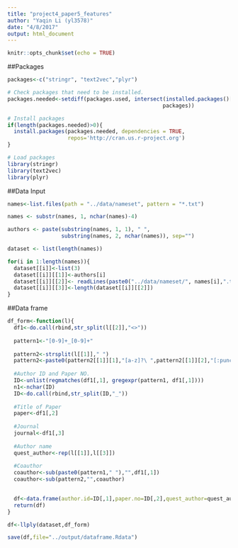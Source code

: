 ```yaml
---
title: "project4_paper5_features"
author: "Yaqin Li (yl3578)"
date: "4/8/2017"
output: html_document
---
```


```r
knitr::opts_chunk$set(echo = TRUE)
```

##Packages

```r
packages<-c("stringr", "text2vec","plyr")

# Check packages that need to be installed.
packages.needed<-setdiff(packages.used, intersect(installed.packages()[,1], 
                                                 packages))

# Install packages
if(length(packages.needed)>0){
  install.packages(packages.needed, dependencies = TRUE,
                   repos='http://cran.us.r-project.org')
}

# Load packages
library(stringr)
library(text2vec)
library(plyr)
```

##Data Input
```r
names<-list.files(path = "../data/nameset", pattern = "*.txt")

names <- substr(names, 1, nchar(names)-4)

authors <- paste(substring(names, 1, 1), " ", 
                 substring(names, 2, nchar(names)), sep="")

dataset <- list(length(names))

for(i in 1:length(names)){
  dataset[[i]]<-list(3)
  dataset[[i]][[1]]<-authors[i]
  dataset[[i]][[2]]<- readLines(paste0("../data/nameset/", names[i],".txt"))
  dataset[[i]][[3]]<-length(dataset[[i]][[2]])
}
```

##Data frame

```r
df_form<-function(l){
  df1<-do.call(rbind,str_split(l[[2]],"<>"))
  
  pattern1<-"[0-9]+_[0-9]+"
  
  pattern2<-strsplit(l[[1]]," ")
  pattern2<-paste0(pattern2[[1]][1],"[a-z]?\ ",pattern2[[1]][2],"[:punct:]?[;]?[:punct:]?")
  
  #Author ID and Paper NO.
  ID<-unlist(regmatches(df1[,1], gregexpr(pattern1, df1[,1])))
  n1<-nchar(ID)
  ID<-do.call(rbind,str_split(ID,"_"))
  
  #Title of Paper
  paper<-df1[,2]
  
  #Journal
  journal<-df1[,3]
  
  #Author name
  quest_author<-rep(l[[1]],l[[3]])
  
  #Coauthor
  coauthor<-sub(paste0(pattern1," "),"",df1[,1])
  coauthor<-sub(pattern2,"",coauthor)

  
  df<-data.frame(author.id=ID[,1],paper.no=ID[,2],quest_author=quest_author,coauthor=coauthor,paper=paper,journal=journal)
  return(df)
}

df<-llply(dataset,df_form)

save(df,file="../output/dataframe.Rdata")
```


